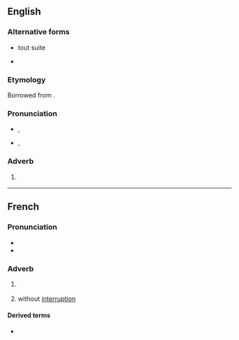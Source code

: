 ==English==

===Alternative forms===
* tout suite {{qualifier|anglicised form}}
* {{l|en|toot sweet}} {{qualifier|[[eggcorn]]}}

===Etymology===
Borrowed from {{bor|en|fr|tout de suite}}.

===Pronunciation===
* {{a|GA}} {{enPR|to͞ot'swētʹ}}, {{IPA|en|/ˌtuːt ˈswiːt/}}
* {{a|RP}} {{enPR|to͞o'dəsweetʹ}}, {{IPA|en|/ˌtuː də ˈswiːt/}}

===Adverb===
{{en-adv|-|head=tout de suite}}

# {{lb|en|colloquial}} {{l|en|[[immediately|Immediately]], [[right away]].}}
#: {{ux|en|If you want to catch the bus, you'd better leave '''tout de suite'''!}}

----

==French==

===Pronunciation===
* {{fr-IPA||toutsuite}}
* {{audio|fr|LL-Q150 (fra)-GrandCelinien-tout de suite.wav|Audio}}

===Adverb===
{{fr-adv}}

# {{lb|fr|idiomatic}} {{l|en|[[immediately]], [[right away]]}}
#: {{syn|fr|aussitôt|immédiatement|sans délai|sur-le-champ}}
# {{lb|fr|obsolete}} without [[interruption]]

====Derived terms====
* {{l|fr|tout de suite les grands mots}}